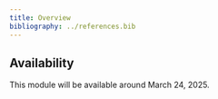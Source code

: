 ```yaml
---
title: Overview
bibliography: ../references.bib
---
```


::: {.callout-caution}
## Availability

This module will be available around March 24, 2025.
:::